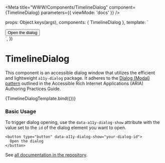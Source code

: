 
<Meta
  title="WWW/Components/TimelineDialog"
  component={TimelineDialog}
  parameters={{ viewMode: 'docs' }}
/>

  props: Object.keys(args),
  components: { TimelineDialog },
  template: `
  <div>
    <button type="button" :data-a11y-dialog-show="data.id">Open the dialog</button>
    <TimelineDialog :data="data" :dialog-box-class="dialogBoxClass"></TimelineDialog>
  </div>
`,
})

# TimelineDialog

This component is an accessible dialog window that utilizes the efficient and lightweight `a11y-dialog` package.
It adheres to the [Dialog (Modal) pattern](https://www.w3.org/WAI/ARIA/apg/patterns/dialog-modal/) outlined in the Accessible Rich Internet Applications (ARIA) Authoring Practices Guide.

<Canvas className="sbdocs-preview-full-width">
  <Story
    name="Default"
    args={{
      data: {
        id: '7535b4d1-e803-49dd-ad06-8925912464af',
        heading:
          'First Rocket Tests by Founders of What Would Become the Jet Propulsion Laboratory',
        date: '1936-10-31',
        displayDate: 'October 31, 1936',
        milestoneLabel: 'CATEGORY LABEL',
        description:
          'Theodore von Kármán, the head of the Guggenheim Aeronautical Laboratory at Caltech, is overseeing pioneering work on rocket propulsion when a pair of young rocket enthusiasts, John W. Parsons and Edward S. Forman, come to him looking for help. Von Kármán connects them to some grad students, and on Halloween, a group goes out to the Arroyo Seco, a dry canyon wash at the foot of the San Gabriel Mountains on the northwest edge of Pasadena. The seven men -- Frank Malina, A.O. Smith, William Bollay, Carlos Wood, William Rockefeller, Parsons and Forman -- try four times to ignite a small rocket motor to gather thrust data, with only the last attempt succeeding (and setting fire to the outside of the motor, too).    ',
        milestoneLinkLabel: 'Optional CTA Link',
        embed: null,
        milestoneLink: {
          externalLink: 'https://mars.nasa.gov/insight/',
          page: null,
        },
        image: {
          alt: 'Fourth image',
          src: {
            height: 400,
            url: 'https://picsum.photos/800/400',
            width: 800,
          },
          srcSet:
            'https://picsum.photos/400/200 320w, https://picsum.photos/800/400 1024w',
        },
      },
      dialogBoxClass: 'max-w-xl',
    }}
  >
    {TimelineDialogTemplate.bind({})}
  </Story>
</Canvas>

### Basic Usage

To trigger dialog opening, use the `data-a11y-dialog-show` attribute with the value set to the `id` of the dialog element you want to open.

```
<button type="button" data-a11y-dialog-show="your-dialog-id">
  Open the dialog
</button>
```

See [all documentation in the repository](https://github.com/KittyGiraudel/a11y-dialog).
